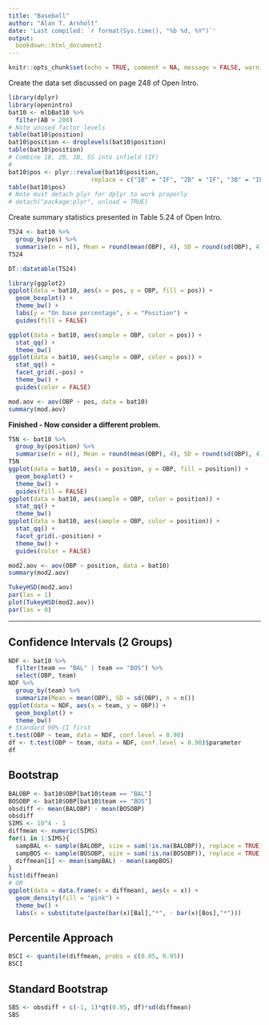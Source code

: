 ```yaml
---
title: "Baseball"
author: "Alan T. Arnholt"
date: 'Last compiled: `r format(Sys.time(), "%b %d, %Y")`'
output: 
  bookdown::html_document2
---
```


```r
knitr::opts_chunk$set(echo = TRUE, comment = NA, message = FALSE, warning = FALSE, fig.align = "center")
```

Create the data set discussed on page 248 of Open Intro.

```r
library(dplyr)
library(openintro)
bat10 <- mlbBat10 %>%
  filter(AB > 200)
# Note unused factor levels
table(bat10$position)
bat10$position <- droplevels(bat10$position)
table(bat10$position)
# Combine 1B, 2B, 3B, SS into infield (IF)
#
bat10$pos <- plyr::revalue(bat10$position, 
                       replace = c("1B" = "IF", "2B" = "IF", "3B" = "IF", "SS" = "IF"))
table(bat10$pos)
# Note must detach plyr for dplyr to work properly
# detach("package:plyr", unload = TRUE)
```

Create summary statistics presented in Table 5.24 of Open Intro.

```r
T524 <- bat10 %>%
  group_by(pos) %>%
  summarise(n = n(), Mean = round(mean(OBP), 4), SD = round(sd(OBP), 4))
T524
```

```r
DT::datatable(T524)
```

```r
library(ggplot2)
ggplot(data = bat10, aes(x = pos, y = OBP, fill = pos)) + 
  geom_boxplot() + 
  theme_bw() + 
  labs(y = "On base percentage", x = "Position") + 
  guides(fill = FALSE)
```

```r
ggplot(data = bat10, aes(sample = OBP, color = pos)) + 
  stat_qq() + 
  theme_bw()
ggplot(data = bat10, aes(sample = OBP, color = pos)) + 
  stat_qq() +
  facet_grid(.~pos) +
  theme_bw() + 
  guides(color = FALSE)
```

```r
mod.aov <- aov(OBP ~ pos, data = bat10)
summary(mod.aov)
```

**Finished - Now consider a different problem.**

```r
T5N <- bat10 %>%
  group_by(position) %>%
  summarise(n = n(), Mean = round(mean(OBP), 4), SD = round(sd(OBP), 4))
T5N
ggplot(data = bat10, aes(x = position, y = OBP, fill = position)) + 
  geom_boxplot() + 
  theme_bw() + 
  guides(fill = FALSE)
ggplot(data = bat10, aes(sample = OBP, color = position)) + 
  stat_qq() + 
  theme_bw()
ggplot(data = bat10, aes(sample = OBP, color = position)) + 
  stat_qq() +
  facet_grid(.~position) +
  theme_bw() + 
  guides(color = FALSE)
```

```r
mod2.aov <- aov(OBP ~ position, data = bat10)
summary(mod2.aov)
```

```r
TukeyHSD(mod2.aov)
par(las = 1)
plot(TukeyHSD(mod2.aov))
par(las = 0)
```

-----

## Confidence Intervals (2 Groups) {-}

```r
NDF <- bat10 %>%
  filter(team == "BAL" | team == "BOS") %>%
  select(OBP, team) 
NDF %>%
  group_by(team) %>%
  summarize(Mean = mean(OBP), SD = sd(OBP), n = n())
ggplot(data = NDF, aes(x = team, y = OBP)) + 
  geom_boxplot() + 
  theme_bw()
# Standard 90% CI first
t.test(OBP ~ team, data = NDF, conf.level = 0.90)
df <- t.test(OBP ~ team, data = NDF, conf.level = 0.90)$parameter
df
```

## Bootstrap {-}

```r
BALOBP <- bat10$OBP[bat10$team == "BAL"]
BOSOBP <- bat10$OBP[bat10$team == "BOS"]
obsdiff <- mean(BALOBP) - mean(BOSOBP)
obsdiff
SIMS <- 10^4 - 1
diffmean <- numeric(SIMS)
for(i in 1:SIMS){
  sampBAL <- sample(BALOBP, size = sum(!is.na(BALOBP)), replace = TRUE)
  sampBOS <- sample(BOSOBP, size = sum(!is.na(BOSOBP)), replace = TRUE)
  diffmean[i] <- mean(sampBAL) - mean(sampBOS)
}
hist(diffmean)
# OR
ggplot(data = data.frame(x = diffmean), aes(x = x)) + 
  geom_density(fill = "pink") + 
  theme_bw() + 
  labs(x = substitute(paste(bar(x)[Bal],"*", - bar(x)[Bos],"*")))
```

## Percentile Approach {-}

```r
BSCI <- quantile(diffmean, probs = c(0.05, 0.95))
BSCI
```

## Standard Bootstrap {-}

```r
SBS <- obsdiff + c(-1, 1)*qt(0.95, df)*sd(diffmean)
SBS
```

